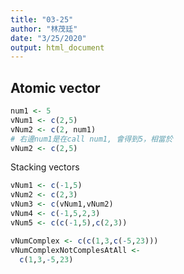 ```yaml
---
title: "03-25"
author: "林茂廷"
date: "3/25/2020"
output: html_document
---
```


## Atomic vector

```r
num1 <- 5
vNum1 <- c(2,5)
vNum2 <- c(2, num1)
# 右邊num1是在call num1, 會得到5，相當於
vNum2 <- c(2,5)
```

Stacking vectors
```r
vNum1 <- c(-1,5)
vNum2 <- c(2,3)
vNum3 <- c(vNum1,vNum2)
vNum4 <- c(-1,5,2,3)
vNum5 <- c(c(-1,5),c(2,3))
```

```r
vNumComplex <- c(c(1,3,c(-5,23)))
vNumComplexNotComplesAtAll <-
  c(1,3,-5,23)
```

